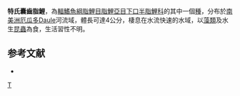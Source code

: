 {{Speciesbox 
| color = pink
| taxon = Saccodon terminalis
| status = NE
| status_system = IUCN3.1
| authority =  [[Eigenmann|Eigenmann]] & [[Henn|Henn]], 1914
| synonyms = *''Parodon terminalis''<br /><small>Eigenmann & Henn, 1914</small>
}}
'''特氏囊齒脂鯉'''，為[[輻鰭魚綱|輻鰭魚綱]][[脂鯉目|脂鯉目]][[脂鯉亞目|脂鯉亞目]][[下口半脂鯉科|下口半脂鯉科]]的其中一個[[種|種]]，分布於[[南美洲|南美洲]][[厄瓜多|厄瓜多]]Daule河流域，體長可達4公分，棲息在水流快速的水域，以[[藻類|藻類]]及水生[[昆蟲|昆蟲]]為食，生活習性不明。

==参考文献==
{{refbegin}}
*{{FishBase_species|genus=Saccodon|species=terminalis|year=2013|month=8}}
{{refend}}
{{Taxonbar|from=Q5616073}}

[[Category:囊齒脂鯉屬|T]]


{{魚類小作品}}